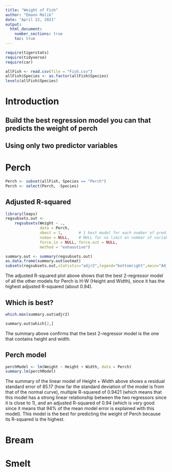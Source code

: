```yaml
---
title: "Weight of Fish"
author: "Emann Malik"
date: "April 22, 2021"
output: 
  html_document:
    number_sections: true
    toc: true
---
```



```r
require(tigerstats)
require(tidyverse)
require(car)
```
  
```r
allFish <- read.csv(file = "Fish.csv")
allFish$Species <- as.factor(allFish$Species)
levels(allFish$Species)
```
  
# Introduction

<!--In this section you explain what you are trying to show.  Where did the data come from?  What is the research or other question you are trying to answer?!-->
  
## Build the best regression model you can that predicts the weight of perch
## Using only two predictor variables  
  
# Perch
  
```r
Perch <- subset(allFish, Species == "Perch")
Perch <- select(Perch, -Species)
```  
  
## Adjusted R-squared 
  
```r
library(leaps)
regsubsets.out <-
    regsubsets(Weight ~ .,
               data = Perch,
               nbest = 1,       # 1 best model for each number of predictors
               nvmax = NULL,    # NULL for no limit on number of variables
               force.in = NULL, force.out = NULL,
               method = "exhaustive")

summary.out <- summary(regsubsets.out)
as.data.frame(summary.out$outmat)
subsets(regsubsets.out,statistic="adjr2",legend="bottomright",main="Adjusted R^2")
```
  
The adjusted R-squared plot above shows that the best 2-regressor model of all the other models for Perch is H-W (Height and Width), since it has the highest adjusted R-squared (about 0.94).   
  
## Which is best? 
  
```r
which.max(summary.out$adjr2)
```
```r
summary.out$which[2,]
```
  
The summary above confirms that the best 2-regressor model is the one that contains height and width.   
  
## Perch model
  
```r
perchModel <- lm(Weight ~ Height + Width, data = Perch)
summary.lm(perchModel)
```
  
The summary of the linear model of Height + Width above shows a residual standard error of 85.17 (how far the standard deviation of the model is from that of the normal curve), multiple R-squared of 0.9421 (which means that this model has a strong linear relationship between the two regressors since it is close to 1), and an adjusted R-squared of 0.94 (which is very good since it means that 94% of the mean model error is explained with this model). This model is the best for predicting the weight of Perch because its R-squared is the highest.
  
# Bream
  
# Smelt  
  
  
  